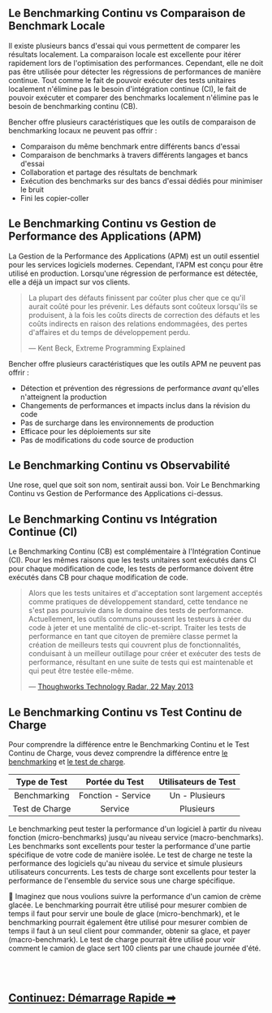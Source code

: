 ## Le Benchmarking Continu vs Comparaison de Benchmark Locale

Il existe plusieurs bancs d'essai qui vous permettent de comparer les résultats localement.
La comparaison locale est excellente pour itérer rapidement lors de l'optimisation des performances.
Cependant, elle ne doit pas être utilisée pour détecter les régressions de performances de manière continue.
Tout comme le fait de pouvoir exécuter des tests unitaires localement n'élimine pas le besoin d'intégration continue (CI),
le fait de pouvoir exécuter et comparer des benchmarks localement n'élimine pas le besoin de benchmarking continu (CB).

Bencher offre plusieurs caractéristiques que les outils de comparaison de benchmarking locaux ne peuvent pas offrir :
- Comparaison du même benchmark entre différents bancs d'essai
- Comparaison de benchmarks à travers différents langages et bancs d'essai
- Collaboration et partage des résultats de benchmark
- Exécution des benchmarks sur des bancs d'essai dédiés pour minimiser le bruit
- Fini les copier-coller

## Le Benchmarking Continu vs Gestion de Performance des Applications (APM)

La Gestion de la Performance des Applications (APM) est un outil essentiel pour les services logiciels modernes.
Cependant, l'APM est conçu pour être utilisé en production.
Lorsqu'une régression de performance est détectée, elle a déjà un impact sur vos clients.

> La plupart des défauts finissent par coûter plus cher que ce qu'il aurait coûté pour les prévenir.
> Les défauts sont coûteux lorsqu'ils se produisent, à la fois les coûts directs de correction des défauts
> et les coûts indirects en raison des relations endommagées, des pertes d'affaires et du temps de développement perdu.
>
> — Kent Beck, Extreme Programming Explained

Bencher offre plusieurs caractéristiques que les outils APM ne peuvent pas offrir :
- Détection et prévention des régressions de performance _avant_ qu'elles n'atteignent la production
- Changements de performances et impacts inclus dans la révision du code
- Pas de surcharge dans les environnements de production
- Efficace pour les déploiements sur site
- Pas de modifications du code source de production

## Le Benchmarking Continu vs Observabilité

Une rose, quel que soit son nom, sentirait aussi bon.
Voir Le Benchmarking Continu vs Gestion de Performance des Applications ci-dessus.

## Le Benchmarking Continu vs Intégration Continue (CI)

Le Benchmarking Continu (CB) est complémentaire à l'Intégration Continue (CI).
Pour les mêmes raisons que les tests unitaires sont exécutés dans CI pour chaque modification de code,
les tests de performance doivent être exécutés dans CB pour chaque modification de code.

> Alors que les tests unitaires et d'acceptation sont largement acceptés comme pratiques de développement standard,
> cette tendance ne s'est pas poursuivie dans le domaine des tests de performance.
> Actuellement, les outils communs poussent les testeurs à créer du code à jeter et une mentalité de clic-et-script.
> Traiter les tests de performance en tant que citoyen de première classe permet la création de meilleurs tests qui couvrent plus de fonctionnalités,
> conduisant à un meilleur outillage pour créer et exécuter des tests de performance,
> résultant en une suite de tests qui est maintenable et qui peut être testée elle-même.
>
> — [Thoughworks Technology Radar, 22 May 2013](https://www.thoughtworks.com/en-us/radar/techniques/performance-testing-as-a-first-class-citizen)


## Le Benchmarking Continu vs Test Continu de Charge

Pour comprendre la différence entre le Benchmarking Continu et le Test Continu de Charge,
vous devez comprendre la différence entre
[le benchmarking](https://fr.wikipedia.org/wiki/Test_de_performance) et
[le test de charge](https://fr.wikipedia.org/wiki/Test_de_performance).

|  Type de Test  |   Portée du Test   | Utilisateurs de Test |
| :------------: | :----------------: | :------------------: |
|  Benchmarking  | Fonction - Service |    Un - Plusieurs    |
| Test de Charge |      Service       |      Plusieurs       |

Le benchmarking peut tester la performance d'un logiciel à partir du niveau fonction (micro-benchmarks) jusqu'au niveau service (macro-benchmarks).
Les benchmarks sont excellents pour tester la performance d'une partie spécifique de votre code de manière isolée.
Le test de charge ne teste la performance des logiciels qu'au niveau du service et simule plusieurs utilisateurs concurrents.
Les tests de charge sont excellents pour tester la performance de l'ensemble du service sous une charge spécifique.

🍦 Imaginez que nous voulions suivre la performance d'un camion de crème glacée.
Le benchmarking pourrait être utilisé pour mesurer combien de temps il faut pour servir une boule de glace (micro-benchmark), et
le benchmarking pourrait également être utilisé pour mesurer combien de temps il faut à un seul client pour commander, obtenir sa glace, et payer (macro-benchmark).
Le test de charge pourrait être utilisé pour voir comment le camion de glace sert 100 clients par une chaude journée d'été.

<br/>
<br/>

<h2><a href="/docs/fr/tutorial/quick-start">Continuez: Démarrage Rapide ➡</a></h2>